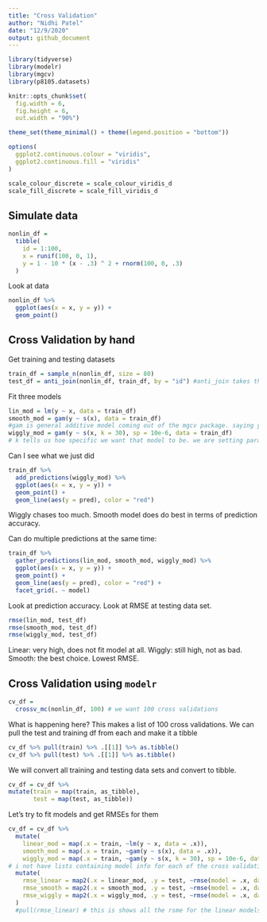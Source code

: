 ```yaml
---
title: "Cross Validation"
author: "Nidhi Patel"
date: "12/9/2020"
output: github_document
---
```


```r
library(tidyverse)
library(modelr)
library(mgcv)
library(p8105.datasets)

knitr::opts_chunk$set(
  fig.width = 6,
  fig.height = 6,
  out.width = "90%")

theme_set(theme_minimal() + theme(legend.position = "bottom"))

options(
  ggplot2.continuous.colour = "viridis",
  ggplot2.continuous.fill = "viridis"
)

scale_colour_discrete = scale_colour_viridis_d
scale_fill_discrete = scale_fill_viridis_d
```

## Simulate data
```r
nonlin_df = 
  tibble(
    id = 1:100,
    x = runif(100, 0, 1),
    y = 1 - 10 * (x - .3) ^ 2 + rnorm(100, 0, .3)
  )
```

Look at data

```r
nonlin_df %>% 
  ggplot(aes(x = x, y = y)) +
  geom_point()
```

## Cross Validation by hand

Get training and testing datasets
```r
train_df = sample_n(nonlin_df, size = 80)
test_df = anti_join(nonlin_df, train_df, by = "id") #anti_join takes the remaining data, according to the ID and makes the dataset with it
```

Fit three models

```r
lin_mod = lm(y ~ x, data = train_df)
smooth_mod = gam(y ~ s(x), data = train_df)
#gam is general additive model coming out of the mgcv package. saying y is a smooth fn of x
wiggly_mod = gam(y ~ s(x, k = 30), sp = 10e-6, data = train_df)
# k tells us hoe specific we want that model to be. we are setting parameters (sp) to something VERY low to make it not smooth at all
```

Can I see what we just did

```r
train_df %>% 
  add_predictions(wiggly_mod) %>% 
  ggplot(aes(x = x, y = y)) +
  geom_point() +
  geom_line(aes(y = pred), color = "red")
```

Wiggly chases too much. Smooth model does do best in terms of prediction accuracy. 

Can do multiple predictions at the same time:

```r
train_df %>% 
  gather_predictions(lin_mod, smooth_mod, wiggly_mod) %>% 
  ggplot(aes(x = x, y = y)) +
  geom_point() +
  geom_line(aes(y = pred), color = "red") +
  facet_grid(. ~ model)
```

Look at prediction accuracy. Look at RMSE at testing data set.

```r
rmse(lin_mod, test_df)
rmse(smooth_mod, test_df)
rmse(wiggly_mod, test_df)
```

Linear: very high, does not fit model at all. 
Wiggly: still high, not as bad.
Smooth: the best choice. Lowest RMSE.

## Cross Validation using `modelr`

```r
cv_df = 
  crossv_mc(nonlin_df, 100) # we want 100 cross validations
```

What is happening here?
This makes a list of 100 cross validations. We can pull the test and training df from each and make it a tibble
```r
cv_df %>% pull(train) %>% .[[1]] %>% as.tibble()
cv_df %>% pull(test) %>% .[[1]] %>% as.tibble()
```

We will convert all training and testing data sets and convert to tibble.
```r
cv_df = cv_df %>% 
mutate(train = map(train, as_tibble),
       test = map(test, as_tibble))
```

Let's try to fit models and get RMSEs for them

```r
cv_df = cv_df %>% 
  mutate(
    linear_mod = map(.x = train, ~lm(y ~ x, data = .x)),
    smooth_mod = map(.x = train, ~gam(y ~ s(x), data = .x)),
    wiggly_mod = map(.x = train, ~gam(y ~ s(x, k = 30), sp = 10e-6, data = .x))) %>% 
# i not have lists containing model info for each of the cross validations. USE map2 for TWO vars going into the map
  mutate(
    rmse_linear = map2(.x = linear_mod, .y = test, ~rmse(model = .x, data = .y)),
    rmse_smooth = map2(.x = smooth_mod, .y = test, ~rmse(model = .x, data = .y)),
    rmse_wiggly = map2(.x = wiggly_mod, .y = test, ~rmse(model = .x, data = .y))
  )
  #pull(rmse_linear) # this is shows all the rsme for the linear models we are cross validating.

```

